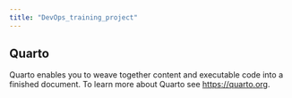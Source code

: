 ```yaml
---
title: "DevOps_training_project"
---
```


## Quarto

Quarto enables you to weave together content and executable code into a finished document. To learn more about Quarto see <https://quarto.org>.
